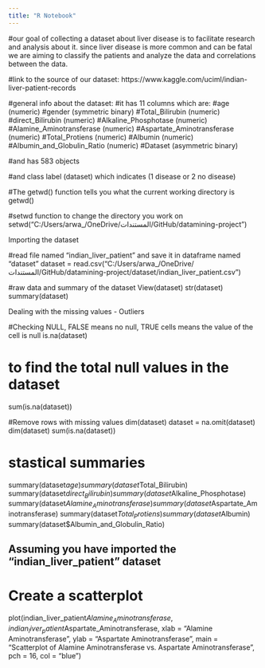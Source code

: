 ```yaml
---
title: "R Notebook"
---
```

#our goal of collecting a dataset about liver disease is to facilitate research and analysis about it. since liver disease is more common and can be fatal we are aiming to classify the patients and analyze the data and correlations between the data.

#link to the source of our dataset: https://www.kaggle.com/uciml/indian-liver-patient-records

#general info about the dataset:
#it has 11 columns which are:
#age (numeric)
#gender (symmetric binary)
#Total_Bilirubin (numeric)
#direct_Bilirubin (numeric)
#Alkaline_Phosphotase (numeric)
#Alamine_Aminotransferase (numeric)
#Aspartate_Aminotransferase (numeric)
#Total_Protiens (numeric)
#Albumin (numeric)
#Albumin_and_Globulin_Ratio (numeric)
#Dataset (asymmetric binary)

#and has 583 objects

#and class label (dataset) which indicates (1 disease or 2 no disease)

#The getwd() function tells you what the current working directory is
getwd()

#setwd function to change the directory you work on 
setwd("C:/Users/arwa_/OneDrive/المستندات/GitHub/datamining-project")

################## Importing the dataset ##################
#read file named "indian_liver_patient" and save it in dataframe named "dataset"
dataset = read.csv("C:/Users/arwa_/OneDrive/المستندات/GitHub/datamining-project/dataset/indian_liver_patient.csv")

#raw data and summary of the dataset
View(dataset)
str(dataset)
summary(dataset)

################# Dealing with the missing values - Outliers ##################
#Checking NULL, FALSE means no null, TRUE cells means the value of the cell is null
is.na(dataset)

# to find the total null values in the dataset
sum(is.na(dataset))

#Remove rows with missing values
dim(dataset)
dataset = na.omit(dataset)
dim(dataset)
sum(is.na(dataset))

# stastical summaries
summary(dataset$age)
summary(dataset$Total_Bilirubin)
summary(dataset$direct_Bilirubin)
summary(dataset$Alkaline_Phosphotase)
summary(dataset$Alamine_Aminotransferase)
summary(dataset$Aspartate_Aminotransferase)
summary(dataset$Total_Protiens)
summary(dataset$Albumin)
summary(dataset$Albumin_and_Globulin_Ratio)

## Assuming you have imported the "indian_liver_patient" dataset

# Create a scatterplot
plot(indian_liver_patient$Alamine_Aminotransferase, 
     indian_liver_patient$Aspartate_Aminotransferase, 
     xlab = "Alamine Aminotransferase", 
     ylab = "Aspartate Aminotransferase",
     main = "Scatterplot of Alamine Aminotransferase vs. Aspartate Aminotransferase",
     pch = 16, col = "blue")



